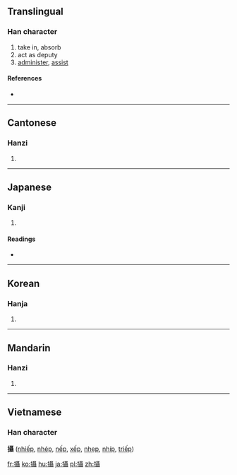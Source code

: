 {{also|摂|摄|撮}}
==Translingual==

===Han character===
{{Han char|rn=64|rad=手|as=18|sn=21|four=5104<sub>1</sub>|canj=手尸十十 (QSJJ)}}

# take in, absorb
# act as deputy
# [[administer]], [[assist]]

====References====
* {{Han ref|kx=0463.330|dkj=13010|dj=0812.350|hdz=31986.080|uh=651D|ud=25885|bh=C4E1|bd=50401}}

----

==Cantonese==

===Hanzi===
{{yue-hanzi|jyut=|y=sip3|sim=摄}}

# {{defn|lang=yue|sort=手18}}

----

==Japanese==

===Kanji===
{{ja-kanji|grade=|rs=手18}}

# {{defn|lang=ja|sort=手18}}

====Readings====
* {{ja-readings|on=[[せつ]] (setsu), [[しょう]] (shō)|kun=[[おさめる]] (osameru), [[かねる]] (kaneru), [[とる]] (toru)}}

----

==Korean==

===Hanja===
{{ko-hanja|hangeul=[[섭]], [[엽]]|eumhun=|rv=seop, yeop|mr=sŏp, yŏp|y=sep, yep}}

# {{defn|lang=ko|sort=手18}}

----

==Mandarin==

===Hanzi===
{{cmn-hanzi|sim=摄|pin=[[niè]] ([[nie4]]), [[shè]] ([[she4]])|wg=nieh<sup>4</sup>, she<sup>4</sup>}}

# {{defn|lang=cmn|sort=手18}}

----

==Vietnamese==
===Han character===
'''攝''' ([[nhiếp]], [[nhép]], [[nếp]], [[xếp]], [[nhẹp]], [[nhíp]], [[triếp]])

[[fr:攝]]
[[ko:攝]]
[[hu:攝]]
[[ja:攝]]
[[pl:攝]]
[[zh:攝]]